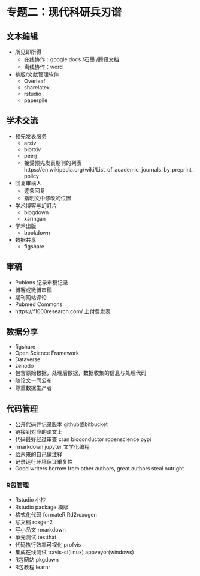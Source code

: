 # 专题二：现代科研兵刃谱

## 文本编辑

- 所见即所得
    - 在线协作：google docs /石墨 /腾讯文档
    - 离线协作：word
- 排版/文献管理软件
    - Overleaf
    - sharelatex
    - rstudio
    - paperpile

## 学术交流

- 预先发表服务
    - arxiv
    - biorxiv
    - peerj
    - 接受预先发表期刊的列表https://en.wikipedia.org/wiki/List_of_academic_journals_by_preprint_policy
- 回复审稿人
    - 逐条回复
    - 指明文中修改的位置
- 学术博客与幻灯片
    - blogdown
    - xaringan
- 学术出版
    - bookdown
- 数据共享
    - figshare

## 审稿

- Publons 记录审稿记录
- 博客或微博审稿
- 期刊网站评论
- Pubmed Commons
- https://f1000research.com/ 上付费发表

## 数据分享

- figshare
- Open Science Framework
- Dataverse
- zenodo
- 包含原始数据，处理后数据，数据收集的信息与处理代码
- 随论文一同公布
- 尊重数据生产者

## 代码管理

- 公开代码并记录版本 github或bitbucket
- 链接到对应的论文上
- 代码最好经过审查 cran bioconductor ropenscience pypi
- rmarkdown jupyter 文学化编程
- 给未来的自己做注释
- 记录运行环境保证重复性
- Good writers borrow from other authors, great authors steal outright 

### R包管理

- Rstudio 小抄
- Rstudio package 模版
- 格式化代码 formateR Rd2roxugen
- 写文档 roxgen2
- 写小品文 rmarkdown
- 单元测试 testthat
- 代码执行效率可视化 profvis
- 集成在线测试 travis-ci(linux) appveyor(windows)
- R包网站 pkgdown
- R包教程 learnr
